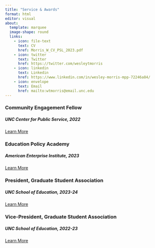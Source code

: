 ```yaml
---
title: "Service & Awards"
format: html
editor: visual
about:
  template: marquee
  image-shape: round
  links:
    - icon: file-text
      text: CV
      href: Morris_W_CV_PSL_2023.pdf
    - icon: twitter
      text: Twitter
      href: https://twitter.com/wesleytmorris
    - icon: linkedin
      text: Linkedin
      href: https://www.linkedin.com/in/wesley-morris-mpp-72246a84/
    - icon: envelope
      text: Email
      href: mailto:wtmorris@email.unc.edu
---
```


### Community Engagement Fellow

##### UNC Center for Public Service, 2022

[Learn More](https://ed.unc.edu/2022/02/28/doctoral-students-wesley-morris-william-zahran-named-community-engagement-fellows/)

### Education Policy Academy

##### American Enterprise Institute, 2023

[Learn More](https://www.aei.org/education-policy-academy/)

### President, Graduate Student Association

##### UNC School of Education, 2023-24

[Learn More](https://ed.unc.edu/current-students/student-organizations/)

### Vice-President, Graduate Student Association

##### UNC School of Education, 2022-23

[Learn More](https://ed.unc.edu/current-students/student-organizations/)
